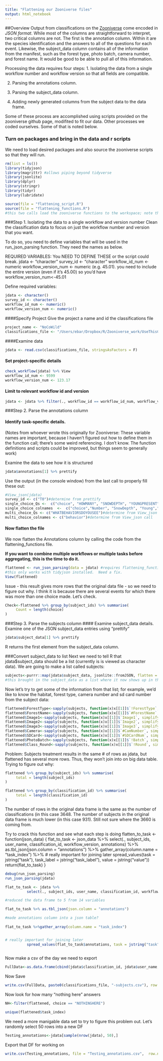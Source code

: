 ```yaml
---
title: "Flattening our Zooniverse files"
output: html_notebook
---
```

##Overview
Output from classifications on the [Zooniverse](https://zooniverse.com) come encoded in *JSON format*.  While most of the columns are straightforward to interpret, two critical columns are not.  The first is the annotation column.  Within it are the species identification and the answers to all of the questions for each event. Likewise, the subject_data column contains all of the information from the manifest, such as the forest type, photo batch, camera number, and forest name.  It would be good to be able to pull all of this information.

Processing the data requires four steps:
1. Isolating the data from a single workflow number and workflow version so that all fields are compatible.

2. Parsing the annotations column.

3. Parsing the subject_data column.

4. Adding newly generated columns from the subject data to the data frame.

Some of these process are accomplished using scripts provided on the zooniverse github page, modifited to fit our data.  Other processes we coded ourselves. Some of that is noted below.

### Turn on packages and bring in the data and r scripts
We need to load desired packages and also source the zooniverse scripts so that they will run. 

```r
rm(list = ls())
library(tidyjson)
library(magrittr) #allows piping beyond tidyverse
library(jsonlite)
library(dplyr)
library(stringr)
library(tidyr)
library(lubridate)

source(file = "flattening_script.R")
source(file = "flattening_functions.R")
#this two calls load the zooniverse functions to the workspace; note that if it is not in the same folder as this code, you need to specify the file path.
```
###Step 1. Isolating the data to a single workflow and version number
Clean the classification data to focus on just the workflow number and version that you want.

To do so, you need to define variables that will be used in the run_json_parsing function. They need the names as below.

REQUIRED VARIABLES: You NEED TO DEFINE THESE or the script could break.
jdata <- "character"
survey_id <- "character"
workflow_id_num <- numeric
workflow_version_num <- numeric (e.g. 45.01). you need to include the entire version (even if it's 45.00) so you'd have workflow_version_num<-45.01

Define required variables:
```r
jdata <- character()
survey_id <- character()
workflow_id_num <- numeric()
workflow_version_num <- numeric()

```
####Specify Project
Give the project a name and id the classifications file
```r
project_name <- "NoCoWild"
classifications_file <- "/Users/ebar/Dropbox/R/Zooniverse_work/UseThisCode/Testing_annotations.csv"
```
####Examine data
```r
jdata <- read.csv(classifications_file, stringsAsFactors = F)
```
#### Set project-specific details
```r
check_workflow(jdata) %>% View
workflow_id_num <- 9599
workflow_version_num <- 123.17
```
#### Limit to relevant workflow id and version
```r
jdata <- jdata %>% filter(., workflow_id == workflow_id_num, workflow_version == workflow_version_num)
```
###Step 2. Parse the annotations column

#### Identify task-specific details. 
(Notes from whoever wrote this originally for Zooniverse: These variable names are important, because I haven't figured out how to define them in the function call; there's some weird referencing. I don't know. The function definitions and scripts could be improved, but things seem to generally work)

Examine the data to see how it is structured 
```r
jdata$annotations[1] %>% prettify
```
Use the output (in the console window) from the last call to properly fill these out:
```r
#View_json(jdata)
survey_id <- c("T0")#determine from prettify
single_choice_Qs <-  c("choice", "HOWMANY", "SNOWDEPTH", "YOUNGPRESENT", "ANTLERSPRESENT", "PRECIPITATIONRAINSNOW") #determine from prettify call
single_choice_colnames  <-  c("choice","Number", "SnowDepth", "Young","Antlers", "Precipitation")#determine from View_json call
multi_choice_Qs <- c("WHATBEHAVIORSDOYOUSEE")#determine from View_json call
multi_choice_colnames <- c("behavior")#determine from View_json call

```

#### Now flatten the file
We now flatten the Annotations column by calling the code from the flattening_functions file. 

**If you want to combine multiple workflows or multiple tasks before aggregating, this is the time to do it.**

```r
flattened <- run_json_parsing(data = jdata) #requires flattening_functions file to be in same folder and sourced.
#this only works with tidyjson installed.  Need a fix.
View(flattened)
```
Issue - this result gives more rows that the original data file - so we need to figure out why.  I think it is because there are several events for which there was more than one choice made.  Let's check.

```r
Check<-flattened %>% group_by(subject_ids) %>% summarise(
     Count = length(choice)
)
```





###Step 3. Parse the subjects column
#### Examine subject_data details.
Examine one of the JSON subject_data entries using "prettify"

```r
jdata$subject_data[1] %>% prettify
```
R returns the first element from the subject_data column.  

###Convert subject_data to list
Next we need to tell R that jdata$subject_data should be a list (currently is is viewed as character data). We are going to make a list called subjects:

```r
subjects<-purrr::map(jdata$subject_data, jsonlite::fromJSON, flatten = T)
#this brought in the subject_data as a list where it now shows up in the environment

```
Now let's try to get some of the information from that list; for example, we'd like to know the habitat, forest type, camera number and sd card number from the subject data:

```r
flattened$ForestType<-sapply(subjects, function(x)x[[1]]$`!ForestType`, simplify = T)
flattened$ForestName<-sapply(subjects, function(x)x[[1]]$`#ForestName`, simplify = T)
flattened$Image1<-sapply(subjects, function(x)x[[1]]$`Image1`, simplify = T)
flattened$Image2<-sapply(subjects, function(x)x[[1]]$`Image2`, simplify = T)
flattened$Image3<-sapply(subjects, function(x)x[[1]]$`Image3`, simplify = T)
flattened$Camera<-sapply(subjects, function(x)x[[1]]$`#CamNumber`, simplify = T)
flattened$SDCard<-sapply(subjects, function(x)x[[1]]$`#SDCardNum`, simplify = T)
flattened$PhotoBatch<-sapply(subjects, function(x)x[[1]]$`!Batch`, simplify = T)
flattened$Class_Round<-sapply(subjects, function(x)x[[1]]$`!Round`, simplify = T)

```
Problem: Subjects treatment results in the same # of rows as jdata, but flattened has several more rows. Thus, they won't join into on big data table.  Trying to figure out why:

```r
flattened %>% group_by(subject_ids) %>% summarise(
     total = length(subject_ids)
)

flattened %>% group_by(classification_id) %>% summarise(
     total = length(classification_id)
)
```

The number of rows in the original data frame is the same as the number of classifications (in this case 3648. The number of subjects in the original data frame is much lower (in this case 931).  Still not sure where the 3660 is coming from.
 
Try to crack this function and see what each step is doing
flatten_to_task <- function(json_data) {
     flat_to_task <- json_data %>% 
          select(., subject_ids, user_name, classification_id, workflow_version, annotations) %>%
          as.tbl_json(json.column = "annotations") %>%
          gather_array(column.name = "task_index") %>% # really important for joining later
          spread_values(task = jstring("task"), task_label = jstring("task_label"), value = jstring("value"))
     return(flat_to_task)
}  


```r
debug(run_json_parsing)
run_json_parsing(jdata)
```

```r

flat_to_task <- jdata %>% 
          select(., subject_ids, user_name, classification_id, workflow_version, annotations) 

#reduced the data frame to 5 from 14 variables

flat_to_task %>% as.tbl_json(json.column = "annotations") 

#made annotations column into a json table?
          
flat_to_task %>%gather_array(column.name = "task_index")


# really important for joining later
          spread_values(flat_to_task$annotations, task = jstring("task"), task_label = jstring("task_label"), value = jstring("value"))
     

```


Now make a csv of the day we need to export

```r
FullData<-as.data.frame(cbind(jdata$classification_id, jdata$user_name, jdata$workflow_id, jdata$workflow_version, ForestType, ForestName, Image1, Image2, Image3, Camera, SDCard, PhotoBatch, Class_Round))
```

Now Save
```r
write.csv(FullData, paste0(classifications_file, "-subjects.csv"), row.names = F)
```

Now look for how many "nothing here" answers

```r
NH<-filter(flattened, choice == "NOTHINGHERE")

unique(flattened$task_index)
```
We need a more manigable data set to try to figure this problem out.  Let's randomly select 50 rows into a new DF

```r

Testing_annotations<-jdata[sample(nrow(jdata), 50),]
```

Export that DF for working on
```r
write.csv(Testing_annotations, file = "Testing_annotations.csv",  row.names = F)
```




